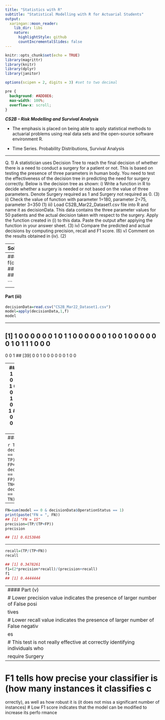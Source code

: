 ```yaml
---
title: "Statistics with R"
subtitle: "Statistical Modelling with R for Actuarial Students"
output:
  xaringan::moon_reader:
    lib_dir: libs
    nature:
      highlightStyle: github
      countIncrementalSlides: false
---
```


```r
knitr::opts_chunk$set(echo = TRUE)
library(magrittr)
library(knitr)
library(dplyr)
library(janitor)

options(scipen = 2, digits = 3) #set to two decimal 
```

```css
pre {
  background: #ADD8E6;
  max-width: 100%;
  overflow-x: scroll;
}
```


***CS2B – Risk Modelling and Survival Analysis ***


* The emphasis is placed on being able to apply statistical methods to actuarial problems using real data sets and the open-source software environment R. 

* Time Series. Probability Distributions, Survival Analysis

---

Q. 1) A statistician uses Decision Tree to reach the final decision of whether there is a need to 
conduct a surgery for a patient or not. This is based on testing the presence of three parameters 
in human body. You need to test the effectiveness of the decision tree in predicting the need 
for surgery correctly.
Below is the decision tree as shown:
i) Write a function in R to decide whether a surgery is needed or not based on the value of 
three parameters. Denote Surgery required as 1 and Surgery not required as 0. (3)
ii) Check the value of function with parameter 1=180, parameter 2=75, parameter 3=350 (1)
iii) Load CS2B_Mar22_Dataset1.csv file into R and name it as decisionData. This data 
contains the three parameter values for 50 patients and the actual decision taken with 
respect to the surgery. Apply the function created in (i) to this data. Paste the output after 
applying the function in your answer sheet. (3)
iv) Compare the predicted and actual decisions by computing precision, recall and F1 score. (6)
v) Comment on the results obtained in (iv). (2)

---
Solution 1:

```r
library(moments)
# i)
f=function(x){
 ifelse(x[1]>150 & x[2]>50,ifelse(x[3]>300,1,0),0)
}
#OR
f=function(x){
ifelse(x[1]>150 & x[2]>50,0,ifelse(x[3]>300,1,0))
}
#OR
f=function(x){
ifelse(x[1]>150 & x[2]>50,ifelse(x[3]>300,0,1),0)
}
#OR
f=function(x){
ifelse(x[1]>150 & x[2]>50,0,ifelse(x[3]>300,0,1))
}
```

---
#### Part (ii)
```r
f(c(180,75,350))
## [1] 1
## [1] 0
## [1] 0
## [1] 0


```

---
#### Part (iii)

```r
decisionData=read.csv("CS2B_Mar22_Dataset1.csv")
model=apply(decisionData,1,f)
model
```

---

## [1] 1 0 0 0 0 0 0 1 0 1 1 0 0 0 0 0 0 1 0 0 1 0 0 0 0 0 0 1 0 1 1 1 0 0 0 
0 0 1
## [39] 0 0 1 0 0 0 0 0 0 1 0 0

---
##[1] 0 1 0 1 1 0 1 0 0 0 0 1 1 1 1 0 1 0 0 0 0 1 1 1 1 0 1 0 0 0 0 0 1 1 1 1 
1 0 0 0 0 1 1 0 1 0 1 0 0 0
##[1] 0 0 0 0 0 0 0 0 1 0 0 0 0 0 0 0 0 0 1 1 0 0 0 0 0 0 0 0 1 0 0 0 0 0 0 0 
0 0 1 1 0 0 0 0 0 0 0 0 1 1
## [1] 0 0 1 0 0 1 0 0 0 0 0 0 0 0 0 1 0 0 0 0 0 0 0 0 0 1 0 0 0 0 0 0 0 0 0 
0 0 0 0 0 0 0 0 1 0 1 0 0 0 0
---
#### Part (iv)

```r
TP=sum(model == 1 & decisionData$OperationStatus == 1)
print(paste("TP = ", TP))
## [1] "TP = 8"
FP=sum(model == 1 & decisionData$OperationStatus == 0)
print(paste("FP = ", FP))
## [1] "FP = 5"
TN=sum(model == 0 & decisionData$OperationStatus == 0)
print(paste("TN = ", TN))
## [1] "TN = 22"
```

---

```r
FN=sum(model == 0 & decisionData$OperationStatus == 1)
print(paste("FN = ", FN))
## [1] "FN = 15"
precision=(TP/(TP+FP))
precision 

## [1] 0.6153846
```

---

```r
recall=(TP/(TP+FN))
recall

## [1] 0.3478261
f1=(2*precision*recall)/(precision+recall)
f1 
## [1] 0.4444444
```

---
#### Part (v)
# Lower precision value indicates the presence of larger number of False posi
tives
# Lower recall value indicates the presence of larger number of False negativ
es
# This test is not really effective at correctly identifying individuals who 
require Surgery
---

# F1 tells how precise your classifier is (how many instances it classifies c
orrectly), as well as how robust it is (it does not miss a significant number 
of instances)
# Low F1 score indicates that the model can be modified to increase its perfo
rmance

